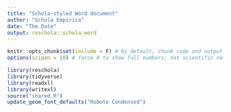```yaml
---
title: "Schola-styled Word document"
author: "Schola Empirica"
date: "The Date"
output: reschola::schola_word
---
```


```r
knitr::opts_chunk$set(include = F) # by default, chunk code and output is hidden
options(scipen = 10) # force R to show full numbers, not scientific notation

library(reschola)
library(tidyverse)
library(readxl)
library(writexl)
source("shared.R")
update_geom_font_defaults("Roboto Condensed")
```

```r

```



